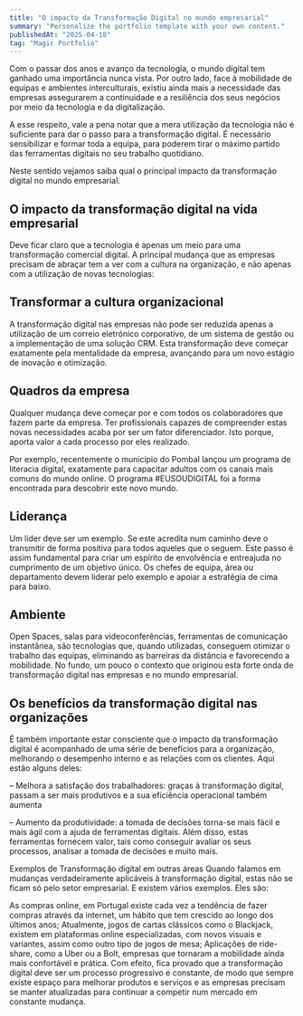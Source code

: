 ```yaml
---
title: "O impacto da Transformação Digital no mundo empresarial"
summary: "Personalize the portfolio template with your own content."
publishedAt: "2025-04-18"
tag: "Magic Portfolio"
---
```


Com o passar dos anos e avanço da tecnologia, o mundo digital tem ganhado uma importância nunca vista. Por outro lado, face à mobilidade de equipas e ambientes interculturais, existiu ainda mais a necessidade das empresas assegurarem a continuidade e a resiliência dos seus negócios por meio da tecnologia e da digitalização.

A esse respeito, vale a pena notar que a mera utilização da tecnologia não é suficiente para dar o passo para a transformação digital. É necessário sensibilizar e formar toda a equipa, para poderem tirar o máximo partido das ferramentas digitais no seu trabalho quotidiano.

Neste sentido vejamos saiba qual o principal impacto da transformação digital no mundo empresarial.

## O impacto da transformação digital na vida empresarial
Deve ficar claro que a tecnologia é apenas um meio para uma transformação comercial digital. A principal mudança que as empresas precisam de abraçar tem a ver com a cultura na organização, e não apenas com a utilização de novas tecnologias:

## Transformar a cultura organizacional
A transformação digital nas empresas não pode ser reduzida apenas a utilização de um correio eletrónico corporativo, de um sistema de gestão ou a implementação de uma solução CRM. Esta transformação deve começar exatamente pela mentalidade da empresa, avançando para um novo estágio de inovação e otimização.

## Quadros da empresa
Qualquer mudança deve começar por e com todos os colaboradores que fazem parte da empresa. Ter profissionais capazes de compreender estas novas necessidades acaba por ser um fator diferenciador. Isto porque, aporta valor a cada processo por eles realizado.

Por exemplo, recentemente o município do Pombal lançou um programa de literacia digital, exatamente para capacitar adultos com os canais mais comuns do mundo online. O programa #EUSOUDIGITAL foi a forma encontrada para descobrir este novo mundo.

## Liderança
Um líder deve ser um exemplo. Se este acredita num caminho deve o transmitir de forma positiva para todos aqueles que o seguem. Este passo é assim fundamental para criar um espírito de envolvência e entreajuda no cumprimento de um objetivo único. Os chefes de equipa, área ou departamento devem liderar pelo exemplo e apoiar a estratégia de cima para baixo.

## Ambiente
Open Spaces, salas para videoconferências, ferramentas de comunicação instantânea, são tecnologias que, quando utilizadas, conseguem otimizar o trabalho das equipas, eliminando as barreiras da distância e favorecendo a mobilidade. No fundo, um pouco o contexto que originou esta forte onda de transformação digital nas empresas e no mundo empresarial.

## Os benefícios da transformação digital nas organizações
É também importante estar consciente que o impacto da transformação digital é acompanhado de uma série de benefícios para a organização, melhorando o desempenho interno e as relações com os clientes. Aqui estão alguns deles:

– Melhora a satisfação dos trabalhadores: graças à transformação digital, passam a ser mais produtivos e a sua eficiência operacional também aumenta

– Aumento da produtividade: a tomada de decisões torna-se mais fácil e mais ágil com a ajuda de ferramentas digitais. Além disso, estas ferramentas fornecem valor, tais como conseguir avaliar os seus processos, analisar a tomada de decisões e muito mais.

Exemplos de Transformação digital em outras áreas
Quando falamos em mudanças verdadeiramente aplicáveis à transformação digital, estas não se ficam só pelo setor empresarial. E existem vários exemplos. Eles são:

As compras online, em Portugal existe cada vez a tendência de fazer compras através da internet, um hábito que tem crescido ao longo dos últimos anos;
Atualmente, jogos de cartas clássicos como o Blackjack, existem em plataformas online especializadas, com novos visuais e variantes, assim como outro tipo de jogos de mesa;
Aplicações de ride-share, como a Uber ou a Bolt, empresas que tornaram a mobilidade ainda mais confortável e prática.
Com efeito, fica provado que a transformação digital deve ser um processo progressivo e constante, de modo que sempre existe espaço para melhorar produtos e serviços e as empresas precisam se manter atualizadas para continuar a competir num mercado em constante mudança.
